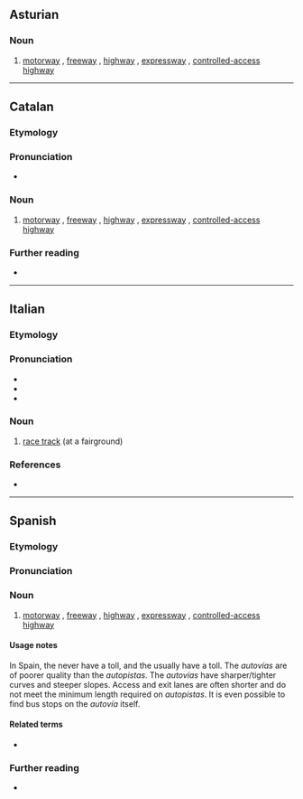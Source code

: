 ==Asturian==
{{wikipedia|lang=ast}}

===Noun===
{{ast-noun|f|autopistes}}

# [[motorway]] {{q|Britain, Ireland, New Zealand}}, [[freeway]] {{q|Australia, Canada, US}}, [[highway]] {{q|parts of the US}}, [[expressway]] {{q|parts of Canada, parts of the US}}, [[controlled-access highway]]

----

==Catalan==

===Etymology===
{{com|ca|auto|pista}}

===Pronunciation===
* {{ca-IPA}}

===Noun===
{{ca-noun|f}}

# [[motorway]] {{q|Britain, Ireland, New Zealand}}, [[freeway]] {{q|Australia, Canada, US}}, [[highway]] {{q|parts of the US}}, [[expressway]] {{q|parts of Canada, parts of the US}}, [[controlled-access highway]]

===Further reading===
* {{R:IEC2}}

{{c|ca|Roads}}

----

==Italian==

===Etymology===
{{prefix|it|auto|id1=car|pista}}

===Pronunciation===
* {{IPA|it|/au̯.toˈpis.ta/|[ˌäu̯t̪oˈpis̪t̪ä]}}
* {{rhymes|it|ista}}
* {{hyph|it|au|to|pì|sta}}

===Noun===
{{it-noun|f}}

# [[race track]] (at a fairground)

===References===
* {{R:it:Trec}}

----

==Spanish==
{{wikipedia|lang=es}}

===Etymology===
{{af|es|auto|pista}}

===Pronunciation===
{{es-IPA}}

===Noun===
{{es-noun|f}}

# [[motorway]] {{q|Britain, Ireland, New Zealand}}, [[freeway]] {{q|Australia, Canada, US}}, [[highway]] {{q|parts of the US}}, [[expressway]] {{q|parts of Canada, parts of the US}}, [[controlled-access highway]]

====Usage notes====
In Spain, the {{m|es|autovía|autovías}} never have a toll, and the {{m|es|autopista|autopistas}} usually have a toll. The ''autovías'' are of poorer quality than the ''autopistas''. The ''autovías'' have sharper/tighter curves and steeper slopes. Access and exit lanes are often shorter and do not meet the minimum length required on ''autopistas''. It is even possible to find bus stops on the ''autovía'' itself.

====Related terms====
* {{l|es|autovía}}

===Further reading===
* {{R:DRAE}}

{{C|es|Roads}}